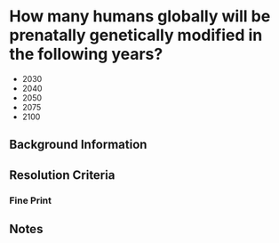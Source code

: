 # How many humans globally will be prenatally genetically modified in the following years?

* 2030
* 2040
* 2050
* 2075
* 2100

## Background Information


## Resolution Criteria

### Fine Print

## Notes
